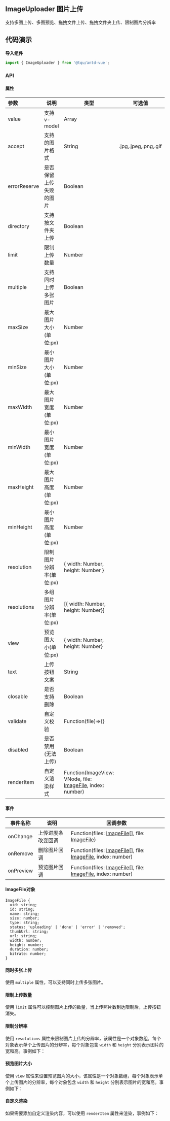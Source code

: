 
<style>{`
.mdTable table th{
  min-width: 120px
}
.mdTable table th:nth-child(1) {
	width: 150px;
}
.mdTable table th:nth-child(2) {
	width: 370px;
}

`}</style>


## ImageUploader 图片上传


支持多图上传、多图预览、拖拽文件上传、拖拽文件夹上传、限制图片分辨率

## 代码演示

**导入组件**

```jsx
import { ImageUploader } from '@tqu/antd-vue';
```

<Story id="组件-imageuploader--api" />

### API



#### 属性


<div className="mdTable">

| 参数         | 说明                    | 类型                               | 可选值               | 默认值                      |
| :----------- | ----------------------- | ---------------------------------- | -------------------- | --------------------------- |
| value        | 支持v-model             | Array                              |                      |                             |
| accept       | 支持的图片格式          | String                             | .jpg,.jpeg,.png,.gif | .jpg,.jpeg,.png,.gif        |
| errorReserve | 是否保留上传失败的图片  | Boolean                            |                      | true                        |
| directory    | 支持按文件夹上传        | Boolean                            |                      | false                       |
| limit        | 限制上传数量            | Number                             |                      | 1                           |
| multiple     | 支持同时上传多张图片    | Boolean                            |                      | false                       |
| maxSize      | 最大图片大小(单位:px)   | Number                             |                      |                             |
| minSize      | 最小图片大小(单位:px)   | Number                             |                      |                             |
| maxWidth     | 最大图片宽度(单位:px)   | Number                             |                      |                             |
| minWidth     | 最小图片宽度(单位:px)   | Number                             |                      |                             |
| maxHeight    | 最大图片高度(单位:px)   | Number                             |                      |                             |
| minHeight    | 最小图片高度(单位:px)   | Number                             |                      |                             |
| resolution   | 限制图片分辨率(单位:px) | { width: Number, height: Number }  |                      |                             |
| resolutions  | 多组图片分辨率(单位:px) | [{ width: Number, height: Number}] |                      |                             |
| view         | 预览图大小(单位:px)     | { width: Number, height: Number}   |                      | { width: 104, height: 104 } |
| text         | 上传按钮文案            | String                             |                      | 上传图片                    |
| closable     | 是否支持删除            | Boolean                            |                      | true                        |
| validate     | 自定义校验              | Function(file)=>{}                 |                      |                             |
| disabled     | 是否禁用(无法上传)      | Boolean                            |                      | false                       |
| renderItem | 自定义渲染样式 | Function(ImageView: VNode, file: [ImageFile](#imagefile对象), index: number) |
</div>


#### 事件


<div className="mdTable">

| 事件名称           | 说明              | 回调参数 |
| -------------- | ---------------------------------------- | ----------------- |
| onChange | 上传进度条改变回调 | Function(files: [ImageFile](#imagefile对象)[], file: [ImageFile](#imagefile对象)) |
| onRemove | 删除图片回调 | Function(files: [ImageFile](#imagefile对象)[], file: [ImageFile](#imagefile对象), index: number) |
| onPreview | 预览图片回调 | Function(files: [ImageFile](#imagefile对象)[], file: [ImageFile](#imagefile对象), index: number) |


</div>





#### ImageFile对象
```
ImageFile {
  uid: string;
  id: string;
  name: string;
  size: number;
  type: string;
  status: 'uploading' | 'done' | 'error' | 'removed';
  thumbUrl: string;
  url: string;
  width: number;
  height: number;
  duration: number;
  bitrate: number;
}
```

#### 同时多张上传

使用 `multiple` 属性，可以支持同时上传多张图片。

<Canvas>
  <Story id="组件-imageuploader--multiple"/>
</Canvas>

 


#### 限制上传数量

使用 `limit` 属性可以控制图片上传的数量，当上传照片数到达限制后，上传按钮消失。

<Canvas>
  <Story id="组件-imageuploader--limit-count"/>
</Canvas>


#### 限制分辨率

使用 `resolutions` 属性来限制图片上传的分辨率，该属性是一个对象数组，每个对象表示单个上传图片的分辨率，每个对象包含 `width` 和 `height` 分别表示图片的宽和高。事例如下：


<Canvas>
  <Story id="组件-imageuploader--specs-limit"/>
</Canvas>



#### 预览图片大小

使用  `view` 属性来设置预览图片的大小，该属性是一个对象数组，每个对象表示单个上传图片的分辨率，每个对象包含 `width` 和 `height` 分别表示图片的宽和高。事例如下：

<Canvas>
  <Story id="组件-imageuploader--view-size" />
</Canvas>



#### 自定义渲染

如果需要添加自定义渲染内容，可以使用  `renderItem` 属性来渲染，事例如下：
<Canvas>
  <Story id="组件-imageuploader--custom-render" />
</Canvas>


